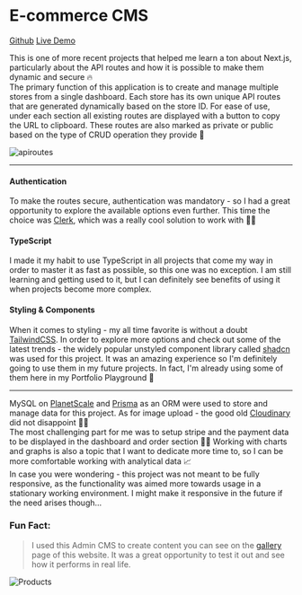 
# E-commerce CMS

[<span className="inline-flex items-center mr-2"><Github /> Github</span>](https://github.com/fotyG/ecommerce-admin-new)
[<span className="inline-flex items-center"><ExternalLink /> Live Demo</span>](https://ecommerce-admin-new.vercel.app/)

This is one of more recent projects that helped me learn a ton about Next.js, particularly about the API routes and how it is possible to make them dynamic and secure 🔥  
The primary function of this application is to create and manage multiple stores from a single dashboard. Each store has its own unique API routes that are generated dynamically based on the store ID. For ease of use, under each section all existing routes are displayed with a button to copy the URL to clipboard. These routes are also marked as private or public based on the type of CRUD operation they provide 🌟

![apiroutes](/images/blog/admin-cms/admincms1.jpg)

---

#### Authentication

To make the routes secure, authentication was mandatory - so I had a great opportunity to explore the available options even further. This time the choice was [Clerk](https://clerk.com/), which was a really cool solution to work with 🙏🏽

#### TypeScript

I made it my habit to use TypeScript in all projects that come my way in order to master it as fast as possible, so this one was no exception. I am still learning and getting used to it, but I can definitely see benefits of using it when projects become more complex.

#### Styling & Components

When it comes to styling - my all time favorite is without a doubt [TailwindCSS](https://tailwindcss.com/). In order to explore more options and check out some of the latest trends - the widely popular unstyled component library called [shadcn](https://ui.shadcn.com/) was used for this project. It was an amazing experience so I'm definitely going to use them in my future projects. In fact, I'm already using some of them here in my Portfolio Playground 🎉

---

MySQL on [PlanetScale](https://planetscale.com/) and [Prisma](https://www.prisma.io/) as an ORM were used to store and manage data for this project. As for image upload - the good old [Cloudinary](https://cloudinary.com/) did not disappoint 🙌🏽  
The most challenging part for me was to setup stripe and the payment data to be displayed in the dashboard and order section 💪🏽 Working with charts and graphs is also a topic that I want to dedicate more time to, so I can be more comfortable working with analytical data 📈  
In case you were wondering - this project was not meant to be fully responsive, as the functionality was aimed more towards usage in a stationary working environment. I might make it responsive in the future if the need arises though...

### Fun Fact:

> I used this Admin CMS to create content you can see on the [gallery](https://playground-portfolio.vercel.app/gallery) page of this website. It was a great opportunity to test it out and see how it performs in real life.

![Products](/images/blog/admin-cms/admincms2.jpg)
